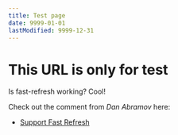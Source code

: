 ```yaml
---
title: Test page
date: 9999-01-01
lastModified: 9999-12-31
---
```


# This URL is only for test

Is fast-refresh working? Cool!

Check out the comment from _Dan Abramov_ here:

- [Support Fast Refresh](https://github.com/hashicorp/next-remote-watch/issues/42#issue-1362425425)
